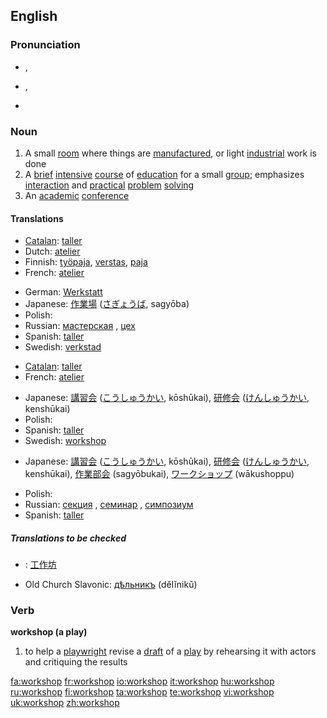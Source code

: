 {{was wotd|2007|December|24}}
==English==

===Pronunciation===
* {{a|RP}} {{IPA|/ˈwɜːk.ʃɒp/}}, {{SAMPA|/"w3:k.SQp/}}
* {{a|US}} {{IPA|/ˈwɝːk.ʃɑːp/}}, {{SAMPA|/"w3`k.SA:p/}}
* {{audio|en-us-workshop.ogg|Audio (US)}}

===Noun===
{{en-noun|sg=[[work]][[shop]]}}

# A small [[room]] where things are [[manufacture]]d, or light [[industrial]] work is done
# A [[brief]] [[intensive]] [[course]] of [[education]] for a small [[group]]; emphasizes [[interaction]] and [[practical]] [[problem]] [[solving]]
# An [[academic]] [[conference]]

====Translations====
{{trans-top|a small room where things are manufactured, or light industrial work is done}}
* [[Catalan]]: [[taller]] {{m}}
* Dutch: [[atelier]] {{n}}
* Finnish: [[työpaja]], [[verstas]], [[paja]]
* French: [[atelier]] {{m}}
{{trans-mid}}
* German: [[Werkstatt]] {{f}}
* Japanese: [[作業場]] ([[さぎょうば]], sagyōba)
* Polish: {{t|pl|warsztat|m}}
* Russian: [[мастерская]] {{f}}, [[цех]] {{m}}
* Spanish: [[taller]] {{m}}
* Swedish: [[verkstad]] {{c}}
{{trans-bottom}}

{{trans-top|a brief intensive course of education for a small group}}
* [[Catalan]]: [[taller]] {{m}}
* French: [[atelier]] {{m}}
{{trans-mid}}
* Japanese: [[講習会]] ([[こうしゅうかい]], kōshūkai), [[研修会]] ([[けんしゅうかい]], kenshūkai)
* Polish: {{t|pl|warsztaty|pl}}
* Spanish: [[taller]] {{m}}
* Swedish: [[#Swedish|workshop]] {{c}}
{{trans-bottom}}

{{trans-top|an academic conference}}
* Japanese: [[講習会]] ([[こうしゅうかい]], kōshūkai), [[研修会]] ([[けんしゅうかい]], kenshūkai), [[作業部会]] (sagyōbukai), [[ワークショップ]] (wākushoppu)
{{trans-mid}}
* Polish: {{t|pl|warsztaty akademickie|pl}}
* Russian: [[секция]] {{f}}, [[семинар]] {{m}}, [[симпозиум]] {{m}}
* Spanish: [[taller]] {{m}}
{{trans-bottom}}

=====Translations to be checked=====
{{checktrans}}
{{top}}
*{{ttbc|Chinese}}: [[工作坊]]
{{mid}}
*Old Church Slavonic: [[дѣльникъ]] (dělĭnikŭ) {{m}}
{{bottom}}

===Verb===
'''workshop (a play)'''

# to help a [[playwright]] revise a [[draft]] of a [[play]] by rehearsing it with actors and critiquing the results

[[fa:workshop]]
[[fr:workshop]]
[[io:workshop]]
[[it:workshop]]
[[hu:workshop]]
[[ru:workshop]]
[[fi:workshop]]
[[ta:workshop]]
[[te:workshop]]
[[vi:workshop]]
[[uk:workshop]]
[[zh:workshop]]